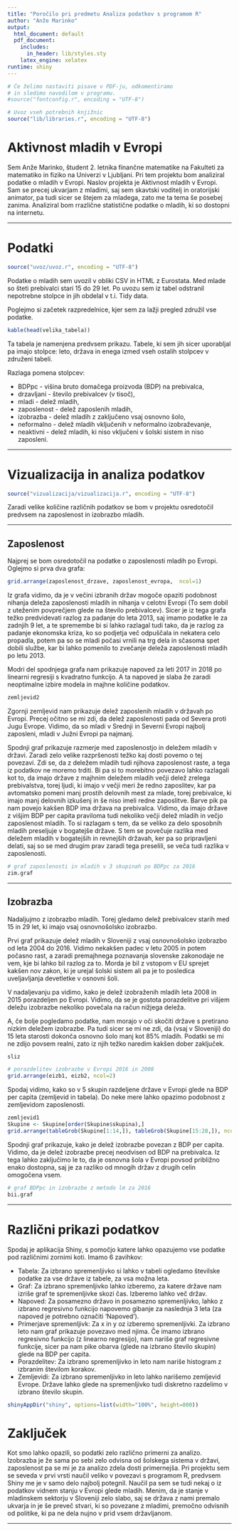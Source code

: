 ```yaml
---
title: "Poročilo pri predmetu Analiza podatkov s programom R"
author: "Anže Marinko"
output:
  html_document: default
  pdf_document:
    includes:
      in_header: lib/styles.sty
    latex_engine: xelatex
runtime: shiny
---
```


```r
# Če želimo nastaviti pisave v PDF-ju, odkomentiramo
# in sledimo navodilom v programu.
#source("fontconfig.r", encoding = "UTF-8")

# Uvoz vseh potrebnih knjižnic
source("lib/libraries.r", encoding = "UTF-8")
```

# Aktivnost mladih v Evropi

Sem Anže Marinko, študent 2. letnika finančne matematike na Fakulteti za matematiko in fiziko na Univerzi v Ljubljani. Pri tem projektu bom analiziral podatke o mladih v Evropi. Naslov projekta je Aktivnost mladih v Evropi. Sam se precej ukvarjam z mladimi, saj sem skavtski voditelj in oratorijski animator, pa tudi sicer se štejem za mladega, zato me ta tema še posebej zanima. Analiziral bom rrazlične statistične podatke o mladih, ki so dostopni na internetu.

***

# Podatki

```r
source("uvoz/uvoz.r", encoding = "UTF-8")
```

Podatke o mladih sem uvozil v obliki CSV in HTML z Eurostata. Med mlade so šteti prebivalci stari 15 do 29 let. Po uvozu sem iz tabel odstranil nepotrebne stolpce in jih obdelal v t.i. Tidy data.

Poglejmo si začetek razpredelnice, kjer sem za lažji pregled združil vse podatke.

```r
kable(head(velika_tabela))
```

Ta tabela je namenjena predvsem prikazu. Tabele, ki sem jih sicer uporabljal pa imajo stolpce: leto, država in enega izmed vseh ostalih stolpcev v združeni tabeli.

Razlaga pomena stolpcev:

* BDPpc - višina bruto domačega proizvoda (BDP) na prebivalca,
* drzavljani - število prebivalcev (v tisoč),
* mladi - delež mladih,
* zaposlenost - delež zaposlenih mladih,
* izobrazba - delež mladih z zaključeno vsaj osnovno šolo,
* neformalno - delež mladih vključenih v neformalno izobraževanje,
* neaktivni - delež mladih, ki niso vključeni v šolski sistem in niso zaposleni.

***

# Vizualizacija in analiza podatkov

```r
source("vizualizacija/vizualizacija.r", encoding = "UTF-8")
```

Zaradi velike količine različnih podatkov se bom v projektu osredotočil predvsem na zaposlenost in izobrazbo mladih.

***

## Zaposlenost

Najprej se bom osredotočil na podatke o zaposlenosti mladih po Evropi. Oglejmo si prva dva grafa:

```r
grid.arrange(zaposlenost_drzave, zaposlenost_evropa,  ncol=1)
```

Iz grafa vidimo, da je v večini izbranih držav mogoče opaziti podobnost nihanja deleža zaposlenosti mladih in nihanja v celotni Evropi (To sem dobil z uteženim povprečjem glede na število prebivalcev). Sicer je iz tega grafa težko predvidevati razlog za padanje do leta 2013, saj imamo podatke le za zadnjih 9 let, a te spremembe bi si lahko razlagal tudi tako, da je razlog za padanje ekonomska kriza, ko so podjetja več odpuščala in nekatera celo propadla, potem pa so se mladi počasi vrnili na trg dela in sčasoma spet dobili službe, kar bi lahko pomenilo to zvečanje deleža zaposlenosti mladih po letu 2013.

Modri del spodnjega grafa nam prikazuje napoved za leti 2017 in 2018 po linearni regresiji s kvadratno funkcijo. A ta napoved je slaba že zaradi neoptimalne izbire modela in majhne količine podatkov.

```r
zemljevid2
```

Zgornji zemljevid nam prikazuje delež zaposlenih mladih v državah po Evropi. Precej očitno se mi zdi, da delež zaposlenosti pada od Severa proti Jugu Evrope. Vidimo, da so mladi v Srednji in Severni Evropi najbolj zaposleni, mladi v Južni Evropi pa najmanj.

Spodnji graf prikazuje razmerje med zaposlenostjo in deležem mladih v državi. Zaradi zelo velike razpršenosti težko kaj dosti povemo o tej povezavi. Zdi se, da z deležem mladih tudi njihova zaposlenost raste, a tega iz podatkov ne moremo trditi. Bi pa si to morebitno povezavo lahko razlagali kot to, da imajo države z majhnim deležem mladih večji delež zrelega prebivalstva, torej ljudi, ki imajo v večji meri že redno zaposlitev, kar pa avtomatsko pomeni manj prostih delovnih mest za mlade, torej prebivalce, ki imajo manj delovnih izkušenj in še niso imeli redne zaposlitve.
Barve pik pa nam povejo kakšen BDP ima država na prebivalca. Vidimo, da imajo države z višjim BDP per capita praviloma tudi nekoliko večji delež mladih in večjo zaposlenost mladih. To si razlagam s tem, da se veliko za delo sposobnih mladih preseljuje v bogatejše države. S tem se povečuje razlika med deležem mladih v bogatejših in revnejših državah, ker pa so pripravljeni delati, saj so se med drugim prav zaradi tega preselili, se veča tudi razlika v zaposlenosti.

```r
# graf zaposlenosti in mladih v 3 skupinah po BDPpc za 2016
zim.graf
```

***
## Izobrazba

Nadaljujmo z izobrazbo mladih. Torej gledamo delež prebivalcev starih med 15 in 29 let, ki imajo vsaj osnovnošolsko izobrazbo.

Prvi graf \ref{fig:graf_izobrazba_slovenia} prikazuje delež mladih v Sloveniji z vsaj osnovnošolsko izobrazbo od leta 2004 do 2016. Vidimo nekakšen padec v letu 2005 in potem počasno rast, a zaradi premajhnega poznavanja slovenske zakonodaje ne vem, kje bi lahko bil razlog za to. Morda je bil z vstopom v EU sprejet kakšen nov zakon, ki je urejal šolski sistem ali pa je to posledica uveljavljanja devetletke v osnovni šoli.

V nadaljevanju pa vidimo, kako je delež izobraženih mladih leta 2008 in 2015 porazdeljen po Evropi. Vidimo, da se je gostota porazdelitve pri višjem deležu izobrazbe nekoliko povečala na račun nižjega deleža.

A, če bolje pogledamo podatke, nam morajo v oči skočiti države s pretirano nizkim deležem izobrazbe. Pa tudi sicer se mi ne zdi, da (vsaj v Sloveniji) do 15 leta starosti dokonča osnovno šolo manj kot 85% mladih. Podatki se mi ne zdijo povsem realni, zato iz njih težko naredim kakšen dober zaključek.

```r
sliz
```

```r
# porazdelitev izobrazbe v Evropi 2016 in 2008
grid.arrange(eizb1, eizb2, ncol=2)
```

Spodaj vidimo, kako so v 5 skupin razdeljene države v Evropi glede na BDP per capita (zemljevid in tabela). Do neke mere lahko opazimo podobnost z zemljevidom zaposlenosti.

```r
zemljevid1
Skupine <- Skupine[order(Skupine$skupina),]
grid.arrange(tableGrob(Skupine[1:14,]), tableGrob(Skupine[15:28,]), ncol=2)
```

Spodnji graf prikazuje, kako je delež izobrazbe povezan z BDP per capita.
Vidimo, da je delež izobrazbe precej neodvisen od BDP na prebivalca. Iz tega lahko zaključimo le to, da je osnovna šola v Evropi povsod približno enako dostopna, saj je za razliko od mnogih držav z drugih celin omogočena vsem.

```r
# graf BDPpc in izobrazbe z metodo lm za 2016
bii.graf
```

***
# Različni prikazi podatkov

Spodaj je aplikacija Shiny, s pomočjo katere lahko opazujemo vse podatke pod različnimi zornimi koti. Imamo 6 zavihkov:

* Tabela: Za izbrano spremenljivko si lahko v tabeli ogledamo številske podatke za vse države iz tabele, za vsa možna leta.
* Graf: Za izbrano spremenljivko lahko izberemo, za katere države nam izriše graf te spremenljivke skozi čas. Izberemo lahko več držav.
* Napoved: Za posamezno državo in posamezno spremenljivko, lahko z izbrano regresivno funkcijo napovemo gibanje za naslednja 3 leta (za napoved je potrebno označiti 'Napoved').
* Primerjave spremenljivk: Za x in y oz izberemo spremenljivki. Za izbrano leto nam graf prikazuje povezavo med njima. Če imamo izbrano regresivno funkcijo (z linearno regresijo), nam nariše graf regresivne funkcije, sicer pa nam pike obarva (glede na izbrano število skupin) glede na BDP per capita.
* Porazdelitev: Za izbrano spremenljivko in leto nam nariše histogram z izbranim številom korakov.
* Zemljevidi: Za izbrano spremenljivko in leto lahko narišemo zemljevid Evrope. Države lahko glede na spremenljivko tudi diskretno razdelimo v izbrano število skupin.

```r
shinyAppDir("shiny", options=list(width="100%", height=800))
```

# Zaključek

Kot smo lahko opazili, so podatki zelo različno primerni za analizo. Izobrazba je že sama po sebi zelo odvisna od šolskega sistema v državi, zaposlenost pa se mi je za analizo zdela dosti primernejša. Pri projektu sem se seveda v prvi vrsti naučil veliko v povezavi s programom R, predvsem Shiny me je v samo delo najbolj potegnil. Naučil pa sem se tudi nekaj o iz podatkov vidnem stanju v Evropi glede mladih. Menim, da je stanje v mladinskem sektorju v Sloveniji zelo slabo, saj se država z nami premalo ukvarja in je še preveč stvari, ki so povezane z mladimi, premočno odvisnih od politike, ki pa ne dela nujno v prid vsem državljanom.

***
